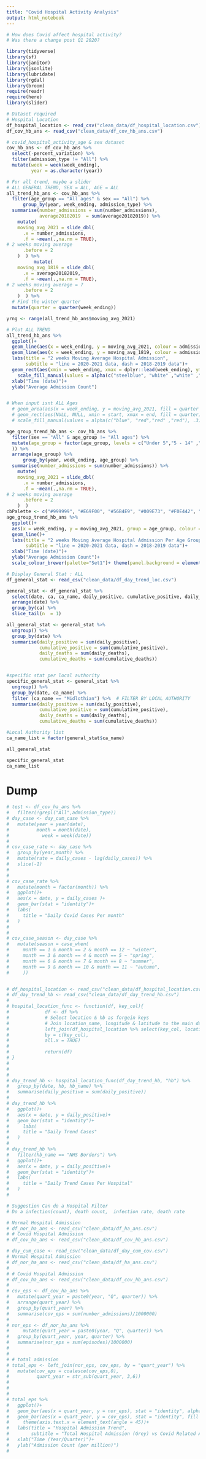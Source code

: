 ```yaml
---
title: "Covid Hospital Activity Analysis"
output: html_notebook
---
```


```r
# How does Covid affect hospital activity?
# Was there a change post Q1 2020?
```


```r
library(tidyverse)
library(sf)
library(janitor)
library(jsonlite)
library(lubridate)
library(rgdal)
library(broom)
require(readr)
require(here)
library(slider)

```
```r
# Dataset required
# Hospital Location
df_hospital_location <- read_csv("clean_data/df_hospital_location.csv")
df_cov_hb_ans <- read_csv("clean_data/df_cov_hb_ans.csv")
```

```r


# covid_hospital_activity_age & sex dataset
cov_hb_ans <- df_cov_hb_ans %>% 
  select(-percent_variation) %>% 
  filter(admission_type != "All") %>% 
  mutate(week = week(week_ending),
         year = as.character(year))

# For all trend, maybe a slider
# ALL GENERAL TREND, SEX = ALL, AGE = ALL
all_trend_hb_ans <- cov_hb_ans %>% 
  filter(age_group == "All ages" & sex == "All") %>% 
      group_by(year, week_ending, admission_type) %>% 
  summarise(number_admissions = sum(number_admissions),
            average20182019  = sum(average20182019)) %>% 
    mutate(
    moving_avg_2021 = slide_dbl(
      .x = number_admissions,
      .f = ~mean(.,na.rm = TRUE),
# 2 weeks moving average
      .before = 2
    )  ) %>% 
          mutate(
    moving_avg_1819 = slide_dbl(
      .x = average20182019,
      .f = ~mean(.,na.rm = TRUE),
# 2 weeks moving average = 7
      .before = 2
    )  ) %>%
  # Find the winter quarter
  mutate(quarter = quarter(week_ending))

yrng <- range(all_trend_hb_ans$moving_avg_2021)

# Plot ALL TREND
all_trend_hb_ans %>% 
  ggplot()+
  geom_line(aes(x = week_ending, y = moving_avg_2021, colour = admission_type))+
  geom_line(aes(x = week_ending, y = moving_avg_1819, colour = admission_type), linetype = "dashed")+
  labs(title = "2 weeks Moving Average Hospital Admission",
       subtitle = "line = 2020-2021 data, dash = 2018-2019 data")+
  geom_rect(aes(xmin = week_ending, xmax = dplyr::lead(week_ending), ymin = -Inf, ymax = Inf, fill = factor(quarter), show.legend = FALSE), alpha = .4) +
    scale_fill_manual(values = alpha(c("steelblue", "white" ,"white" ,"white"), .3))+
  xlab("Time (date)")+
  ylab("Average Admission Count")


# When input isnt ALL Ages
  # geom_area(aes(x = week_ending, y = moving_avg_2021, fill = quarter == 4))+
  # geom_rect(aes(NULL, NULL, xmin = start, xmax = end, fill = quarter), ymin = yrng[1], ymax = yrng[2], data = all_trend_hb_ans)+
  # scale_fill_manual(values = alpha(c("blue", "red","red" ,"red"), .3))+
```

```r
age_group_trend_hb_ans <- cov_hb_ans %>% 
  filter(sex == "All" & age_group != "All ages") %>% 
  mutate(age_group = factor(age_group, levels = c("Under 5","5 - 14" ,"15 - 44", "45 - 64", "65 - 74", "75 - 84", "85 and over")
  )) %>%
  arrange(age_group) %>% 
      group_by(year, week_ending, age_group) %>% 
  summarise(number_admissions = sum(number_admissions)) %>% 
    mutate(
    moving_avg_2021 = slide_dbl(
      .x = number_admissions,
      .f = ~mean(.,na.rm = TRUE),
# 2 weeks moving average
      .before = 2
    )  )
cbPalette <- c("#999999", "#E69F00", "#56B4E9", "#009E73", "#F0E442", "#0072B2", "#D55E00", "#CC79A7")
age_group_trend_hb_ans %>% 
  ggplot()+
  aes(x = week_ending, y = moving_avg_2021, group = age_group, colour = age_group)+
  geom_line()+
  labs(title = "2 weeks Moving Average Hospital Admission Per Age Group in 2020 - 2021",
       subtitle = "line = 2020-2021 data, dash = 2018-2019 data")+
  xlab("Time (date)")+
  ylab("Average Admission Count")+
  scale_colour_brewer(palette="Set1")+ theme(panel.background = element_rect(fill = 'gray82'))

```

```r
# Display General Stat : ALL 
df_general_stat <- read_csv("clean_data/df_day_trend_loc.csv")

general_stat <- df_general_stat %>% 
  select(date, ca, ca_name, daily_positive, cumulative_positive, daily_deaths, cumulative_deaths) %>% 
  arrange(date) %>% 
  group_by(ca) %>% 
  slice_tail(n  = 1)

all_general_stat <- general_stat %>% 
  ungroup() %>% 
  group_by(date) %>% 
  summarise(daily_positive = sum(daily_positive),
            cumulative_positive = sum(cumulative_positive),
            daily_deaths = sum(daily_deaths),
            cumulative_deaths = sum(cumulative_deaths))


#specific stat per local authority
specific_general_stat <- general_stat %>% 
  ungroup() %>% 
  group_by(date, ca_name) %>% 
  filter (ca_name == "Midlothian") %>%  # FILTER BY LOCAL AUTHORITY
  summarise(daily_positive = sum(daily_positive),
            cumulative_positive = sum(cumulative_positive),
            daily_deaths = sum(daily_deaths),
            cumulative_deaths = sum(cumulative_deaths))

#Local Authority list
ca_name_list = factor(general_stat$ca_name)

all_general_stat

specific_general_stat
ca_name_list
```


# Dump
```r
# test <- df_cov_ha_ans %>% 
#   filter(!grepl("All",admission_type))
# day_case <- day_cum_case %>%
#   mutate(year = year(date),
#          month = month(date),
#            week = week(date))
# 
# cov_case_rate <- day_case %>%
#   group_by(year,month) %>%
#   mutate(rate = daily_cases - lag(daily_cases)) %>%
#   slice(-1)
# 
# 
# cov_case_rate %>%
#   mutate(month = factor(month)) %>%
#   ggplot()+
#   aes(x = date, y = daily_cases )+
#   geom_bar(stat = "identity")+
#   labs(
#     title = "Daily Covid Cases Per month"
#   )
# 
# 
# cov_case_season <- day_case %>% 
#   mutate(season = case_when(
#     month == 1 & month == 2 & month == 12 ~ "winter",
#     month == 3 & month == 4 & month == 5 ~ "spring",    
#     month == 6 & month == 7 & month == 8 ~ "summer",
#     month == 9 & month == 10 & month == 11 ~ "autumn",
#     ))


# df_hospital_location <- read_csv("clean_data/df_hospital_location.csv")
# df_day_trend_hb <- read_csv("clean_data/df_day_trend_hb.csv")
# 
# hospital_location_func <- function(df, key_col){
#             df <- df %>% 
#             # Select location & hb as forgein keys
#             # Join location_name, longitude & latitude to the main dataframe
#             left_join(df_hospital_location %>% select(key_col, location_name, longitude, latitude),
#             by = c(key_col),
#             all.x = TRUE)
#             
#             return(df)
# }
# 
# 
# 
# day_trend_hb <- hospital_location_func(df_day_trend_hb, "hb") %>%
#   group_by(date, hb, hb_name) %>% 
#   summarise(daily_positive = sum(daily_positive))
# 
# day_trend_hb %>% 
#   ggplot()+
#   aes(x = date, y = daily_positive)+
#   geom_bar(stat = "identity")+
#     labs(
#     title = "Daily Trend Cases"
#   )
#   
# day_trend_hb %>% 
#   filter(hb_name == "NHS Borders") %>% 
#   ggplot()+
#   aes(x = date, y = daily_positive)+
#   geom_bar(stat = "identity")+
#   labs(
#     title = "Daily Trend Cases Per Hospital"
#   )
# 

# Suggestion Can do a Hospital Filter
# Do a infection(count), death count,  infection rate, death rate

```



```r
# Normal Hospital Admission
# df_nor_ha_ans <- read_csv("clean_data/df_ha_ans.csv")
# # Covid Hospital Admission
# df_cov_ha_ans <- read_csv("clean_data/df_cov_hb_ans.csv")

# day_cum_case <- read_csv("clean_data/df_day_cum_cov.csv")
# Normal Hospital Admission
# df_nor_ha_ans <- read_csv("clean_data/df_ha_ans.csv")
# 
# # Covid Hospital Admission
# df_cov_ha_ans <- read_csv("clean_data/df_cov_hb_ans.csv")
# 
# cov_eps <- df_cov_ha_ans %>% 
#   mutate(quart_year = paste0(year, "Q", quarter)) %>% 
#   arrange(quart_year) %>% 
#   group_by(quart_year) %>% 
#   summarise(cov_eps = sum(number_admissions)/1000000)
# 
# nor_eps <- df_nor_ha_ans %>% 
#     mutate(quart_year = paste0(year, "Q", quarter)) %>% 
#   group_by(quart_year, year, quarter) %>% 
#   summarise(nor_eps = sum(episodes)/1000000)
# 
# 
# # total admission
# total_eps <- left_join(nor_eps, cov_eps, by = "quart_year") %>% 
#   mutate(cov_eps = coalesce(cov_eps,0),
#          quart_year = str_sub(quart_year, 3,6))
# 
# 
# 
# total_eps %>% 
#   ggplot()+
#   geom_bar(aes(x = quart_year, y = nor_eps), stat = "identity", alpha = 0.7)+
#   geom_bar(aes(x = quart_year, y = cov_eps), stat = "identity", fill = "red", alpha = 0.75)+
#     theme(axis.text.x = element_text(angle = 45))+
#   labs(title = "Hospital Admission Trend",
#        subtitle = "Total Hospital Admission (Grey) vs Covid Related Admission(Red)")+
#   xlab("Time (Year/Quarter)")+
#   ylab("Admission Count (per million)")
# 

```

